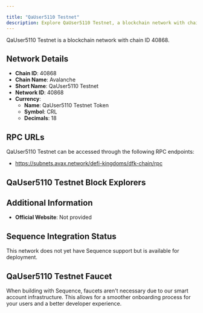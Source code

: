 ```yaml
---

title: "QaUser5110 Testnet"
description: Explore QaUser5110 Testnet, a blockchain network with chain ID 40868. Learn about its native currency, QaUser5110 Testnet Token, and how to interact with the network.
---
```




QaUser5110 Testnet is a blockchain network with chain ID 40868.

## Network Details

- **Chain ID**: 40868
- **Chain Name**: Avalanche
- **Short Name**: QaUser5110 Testnet
- **Network ID**: 40868
- **Currency**: 
  - **Name**: QaUser5110 Testnet Token
  - **Symbol**: CRL
  - **Decimals**: 18

## RPC URLs

QaUser5110 Testnet can be accessed through the following RPC endpoints:

- https://subnets.avax.network/defi-kingdoms/dfk-chain/rpc

## QaUser5110 Testnet Block Explorers



## Additional Information

- **Official Website**: Not provided

## Sequence Integration Status

This network does not yet have Sequence support but is available for deployment.

## QaUser5110 Testnet Faucet

When building with Sequence, faucets aren't necessary due to our smart account infrastructure. This allows for a smoother onboarding process for your users and a better developer experience.
